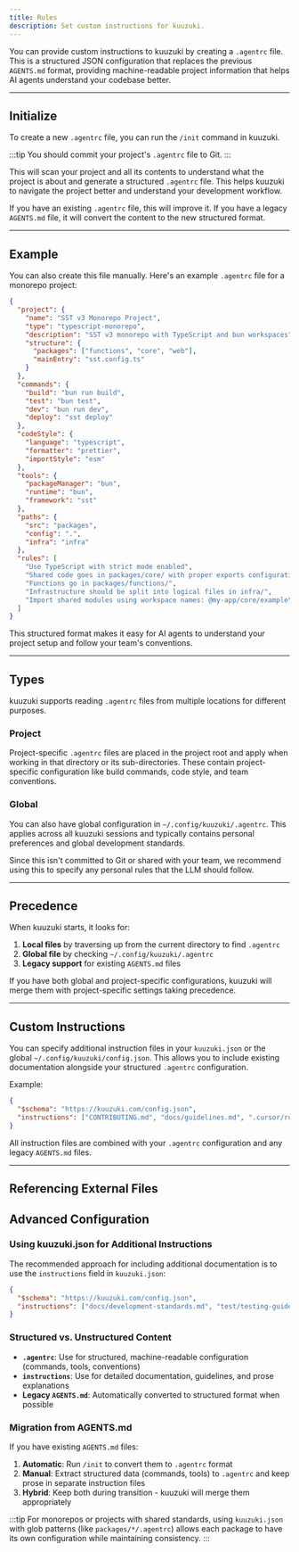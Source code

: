 ```yaml
---
title: Rules
description: Set custom instructions for kuuzuki.
---
```


You can provide custom instructions to kuuzuki by creating a `.agentrc` file. This is a structured JSON configuration that replaces the previous `AGENTS.md` format, providing machine-readable project information that helps AI agents understand your codebase better.

---

## Initialize

To create a new `.agentrc` file, you can run the `/init` command in kuuzuki.

:::tip
You should commit your project's `.agentrc` file to Git.
:::

This will scan your project and all its contents to understand what the project is about and generate a structured `.agentrc` file. This helps kuuzuki to navigate the project better and understand your development workflow.

If you have an existing `.agentrc` file, this will improve it. If you have a legacy `AGENTS.md` file, it will convert the content to the new structured format.

---

## Example

You can also create this file manually. Here's an example `.agentrc` file for a monorepo project:

```json title=".agentrc"
{
  "project": {
    "name": "SST v3 Monorepo Project",
    "type": "typescript-monorepo",
    "description": "SST v3 monorepo with TypeScript and bun workspaces",
    "structure": {
      "packages": ["functions", "core", "web"],
      "mainEntry": "sst.config.ts"
    }
  },
  "commands": {
    "build": "bun run build",
    "test": "bun test",
    "dev": "bun run dev",
    "deploy": "sst deploy"
  },
  "codeStyle": {
    "language": "typescript",
    "formatter": "prettier",
    "importStyle": "esm"
  },
  "tools": {
    "packageManager": "bun",
    "runtime": "bun",
    "framework": "sst"
  },
  "paths": {
    "src": "packages",
    "config": ".",
    "infra": "infra"
  },
  "rules": [
    "Use TypeScript with strict mode enabled",
    "Shared code goes in packages/core/ with proper exports configuration",
    "Functions go in packages/functions/",
    "Infrastructure should be split into logical files in infra/",
    "Import shared modules using workspace names: @my-app/core/example"
  ]
}
```

This structured format makes it easy for AI agents to understand your project setup and follow your team's conventions.

---

## Types

kuuzuki supports reading `.agentrc` files from multiple locations for different purposes.

### Project

Project-specific `.agentrc` files are placed in the project root and apply when working in that directory or its sub-directories. These contain project-specific configuration like build commands, code style, and team conventions.

### Global

You can also have global configuration in `~/.config/kuuzuki/.agentrc`. This applies across all kuuzuki sessions and typically contains personal preferences and global development standards.

Since this isn't committed to Git or shared with your team, we recommend using this to specify any personal rules that the LLM should follow.

---

## Precedence

When kuuzuki starts, it looks for:

1. **Local files** by traversing up from the current directory to find `.agentrc`
2. **Global file** by checking `~/.config/kuuzuki/.agentrc`
3. **Legacy support** for existing `AGENTS.md` files

If you have both global and project-specific configurations, kuuzuki will merge them with project-specific settings taking precedence.

---

## Custom Instructions

You can specify additional instruction files in your `kuuzuki.json` or the global `~/.config/kuuzuki/config.json`. This allows you to include existing documentation alongside your structured `.agentrc` configuration.

Example:

```json title="kuuzuki.json"
{
  "$schema": "https://kuuzuki.com/config.json",
  "instructions": ["CONTRIBUTING.md", "docs/guidelines.md", ".cursor/rules/*.md"]
}
```

All instruction files are combined with your `.agentrc` configuration and any legacy `AGENTS.md` files.

---

## Referencing External Files

## Advanced Configuration

### Using kuuzuki.json for Additional Instructions

The recommended approach for including additional documentation is to use the `instructions` field in `kuuzuki.json`:

```json title="kuuzuki.json"
{
  "$schema": "https://kuuzuki.com/config.json",
  "instructions": ["docs/development-standards.md", "test/testing-guidelines.md", "packages/*/.agentrc"]
}
```

### Structured vs. Unstructured Content

- **`.agentrc`**: Use for structured, machine-readable configuration (commands, tools, conventions)
- **`instructions`**: Use for detailed documentation, guidelines, and prose explanations
- **Legacy `AGENTS.md`**: Automatically converted to structured format when possible

### Migration from AGENTS.md

If you have existing `AGENTS.md` files:

1. **Automatic**: Run `/init` to convert them to `.agentrc` format
2. **Manual**: Extract structured data (commands, tools) to `.agentrc` and keep prose in separate instruction files
3. **Hybrid**: Keep both during transition - kuuzuki will merge them appropriately

:::tip
For monorepos or projects with shared standards, using `kuuzuki.json` with glob patterns (like `packages/*/.agentrc`) allows each package to have its own configuration while maintaining consistency.
:::
